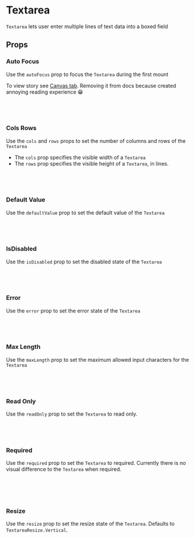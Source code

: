 
# Textarea

`Textarea` lets user enter multiple lines of text data into a boxed field

<Canvas of={TextareaStories.DefaultStory} />

## Props

<Controls of={TextareaStories.DefaultStory} />

### Auto Focus

Use the `autoFocus` prop to focus the `Textarea` during the first mount

To view story see [Canvas tab](/story/components-componentlibrary-textarea--auto-complete). Removing it from docs because created annoying reading experience 😁

```jsx
import { Textarea } from '../../component-library';

<Textarea autoFocus />;
```

### Cols Rows

Use the `cols` and `rows` props to set the number of columns and rows of the `Textarea`

- The `cols` prop specifies the visible width of a `Textarea`
- The `rows` prop specifies the visible height of a `Textarea`, in lines.

<Canvas of={TextareaStories.ColsRows} />

```jsx
import { Textarea } from '../../component-library';

<Textarea cols={50} rows={4} />;
```

### Default Value

Use the `defaultValue` prop to set the default value of the `Textarea`

<Canvas of={TextareaStories.DefaultValue} />

```jsx
import { Textarea } from '../../component-library';

<Textarea defaultValue="default value" />;
```

### IsDisabled

Use the `isDisabled` prop to set the disabled state of the `Textarea`

<Canvas of={TextareaStories.IsDisabled} />

```jsx
import { Textarea } from '../../component-library';

<Textarea isDisabled />;
```

### Error

Use the `error` prop to set the error state of the `Textarea`

<Canvas of={TextareaStories.ErrorStory} />

```jsx
import { Textarea } from '../../component-library';

<Textarea error />;
```

### Max Length

Use the `maxLength` prop to set the maximum allowed input characters for the `Textarea`

<Canvas of={TextareaStories.MaxLength} />

```jsx
import { Textarea } from '../../component-library';

<Textarea maxLength={13} />;
```

### Read Only

Use the `readOnly` prop to set the `Textarea` to read only.

<Canvas of={TextareaStories.ReadOnly} />

```jsx
import { Textarea } from '../../component-library';

<Textarea readOnly />;
```

### Required

Use the `required` prop to set the `Textarea` to required. Currently there is no visual difference to the `Textarea` when required.

<Canvas of={TextareaStories.Required} />

```jsx
import { Textarea } from '../../component-library';

// Currently no visual difference
<Textarea required />;
```

### Resize

Use the `resize` prop to set the resize state of the `Textarea`. Defaults to `TextareaResize.Vertical`.

<Canvas of={TextareaStories.Resize} />

```jsx
import { Textarea, TextareaResize } from '../../component-library';

<Textarea resize={TextareaResize.Vertical} />
<Textarea resize={TextareaResize.Horizontal} />
<Textarea resize={TextareaResize.None} />
<Textarea resize={TextareaResize.Both} />
<Textarea resize={TextareaResize.Inherit} />
<Textarea resize={TextareaResize.Initial} />
```
